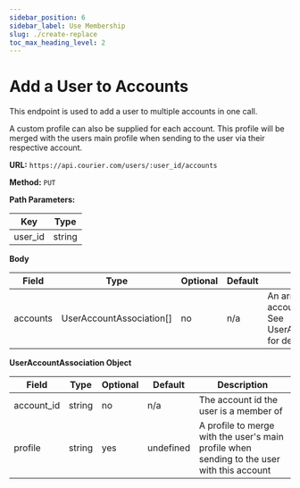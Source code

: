 ```yaml
---
sidebar_position: 6
sidebar_label: Use Membership
slug: ./create-replace
toc_max_heading_level: 2
---
```


# Add a User to Accounts

This endpoint is used to add a user to multiple accounts in one call.

A custom profile can also be supplied for each account. This profile will be merged with the users main profile when sending to the user via their respective account.

**URL:** `https://api.courier.com/users/:user_id/accounts`

**Method:** `PUT`

**Path Parameters:**

| Key     | Type   |
| ------- | ------ |
| user_id | string |

**Body**

| Field    | Type                     | Optional | Default | Description                                                                   |
| -------- | ------------------------ | -------- | ------- | ----------------------------------------------------------------------------- |
| accounts | UserAccountAssociation[] | no       | n/a     | An array of user account associations. See UserAccountAssociation for details |

**UserAccountAssociation Object**

| Field      | Type   | Optional | Default   | Description                                                                                |
| ---------- | ------ | -------- | --------- | ------------------------------------------------------------------------------------------ |
| account_id | string | no       | n/a       | The account id the user is a member of                                                     |
| profile    | string | yes      | undefined | A profile to merge with the user's main profile when sending to the user with this account |
